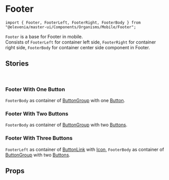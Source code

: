 
# Footer

`import { Footer, FooterLeft, FooterRight, FooterBody } from "@elevenia/master-ui/Components/Organisms/Mobile/Footer";`


`Footer` is a base for Footer in mobile. <br/>
Consists of `FooterLeft` for container left side, `FooterRight` for container right side, `FooterBody` for container center side component in Footer.<br/>

## Stories
<br/>

### Footer With One Button

`FooterBody` as container of [ButtonGroup](?path=/docs/atom-button-group--default) with one [Button](/?path=/docs/atom-button--basic).

<Preview>
  <Story id="organisms-mobile-footer--one-button"/>
</Preview>

### Footer With Two Buttons

`FooterBody` as container of [ButtonGroup](?path=/docs/atom-button-group--default) with two [Buttons](/?path=/docs/atom-button--basic).

<Preview>
  <Story id="organisms-mobile-footer--two-button"/>
</Preview>

### Footer With Three Buttons

`FooterLeft` as container of [ButtonLink](/?path=/docs/atom-buttonlink--basic) with [Icon](?path=/docs/atom-icon--glyph), 
`FooterBody` as container of [ButtonGroup](?path=/docs/atom-button-group--default) with two [Buttons](/?path=/docs/atom-button--basic).

<Preview>
  <Story id="organisms-mobile-footer--three-button"/>
</Preview>

## Props
<Props of={Footer}/>

